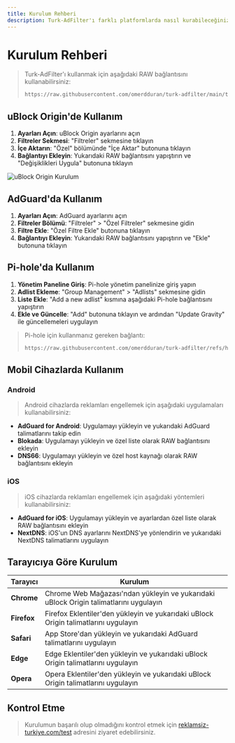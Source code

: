 ```yaml
---
title: Kurulum Rehberi
description: Turk-AdFilter'ı farklı platformlarda nasıl kurabileceğinizi öğrenin
---
```


# Kurulum Rehberi

> Turk-AdFilter'ı kullanmak için aşağıdaki RAW bağlantısını kullanabilirsiniz:
> 
> ```bash
> https://raw.githubusercontent.com/omerdduran/turk-adfilter/main/turk-adfilter.txt
> ```

## uBlock Origin'de Kullanım

1. **Ayarları Açın**: uBlock Origin ayarlarını açın
2. **Filtreler Sekmesi**: "Filtreler" sekmesine tıklayın
3. **İçe Aktarın**: "Özel" bölümünde "İçe Aktar" butonuna tıklayın
4. **Bağlantıyı Ekleyin**: Yukarıdaki RAW bağlantısını yapıştırın ve "Değişiklikleri Uygula" butonuna tıklayın

![uBlock Origin Kurulum](/assets/ublock-kurulum.png)

## AdGuard'da Kullanım

1. **Ayarları Açın**: AdGuard ayarlarını açın
2. **Filtreler Bölümü**: "Filtreler" > "Özel Filtreler" sekmesine gidin
3. **Filtre Ekle**: "Özel Filtre Ekle" butonuna tıklayın
4. **Bağlantıyı Ekleyin**: Yukarıdaki RAW bağlantısını yapıştırın ve "Ekle" butonuna tıklayın

## Pi-hole'da Kullanım

1. **Yönetim Paneline Giriş**: Pi-hole yönetim panelinize giriş yapın
2. **Adlist Ekleme**: "Group Management" > "Adlists" sekmesine gidin
3. **Liste Ekle**: "Add a new adlist" kısmına aşağıdaki Pi-hole bağlantısını yapıştırın
4. **Ekle ve Güncelle**: "Add" butonuna tıklayın ve ardından "Update Gravity" ile güncellemeleri uygulayın

> Pi-hole için kullanmanız gereken bağlantı:
> 
> ```bash
> https://raw.githubusercontent.com/omerdduran/turk-adfilter/refs/heads/main/hosts.txt
> ```

## Mobil Cihazlarda Kullanım

### Android

> Android cihazlarda reklamları engellemek için aşağıdaki uygulamaları kullanabilirsiniz:

- **AdGuard for Android**: Uygulamayı yükleyin ve yukarıdaki AdGuard talimatlarını takip edin
- **Blokada**: Uygulamayı yükleyin ve özel liste olarak RAW bağlantısını ekleyin
- **DNS66**: Uygulamayı yükleyin ve özel host kaynağı olarak RAW bağlantısını ekleyin

### iOS

> iOS cihazlarda reklamları engellemek için aşağıdaki yöntemleri kullanabilirsiniz:

- **AdGuard for iOS**: Uygulamayı yükleyin ve ayarlardan özel liste olarak RAW bağlantısını ekleyin
- **NextDNS**: iOS'un DNS ayarlarını NextDNS'ye yönlendirin ve yukarıdaki NextDNS talimatlarını uygulayın

## Tarayıcıya Göre Kurulum

| Tarayıcı | Kurulum |
|----------|---------|
| **Chrome** | Chrome Web Mağazası'ndan yükleyin ve yukarıdaki uBlock Origin talimatlarını uygulayın |
| **Firefox** | Firefox Eklentiler'den yükleyin ve yukarıdaki uBlock Origin talimatlarını uygulayın |
| **Safari** | App Store'dan yükleyin ve yukarıdaki AdGuard talimatlarını uygulayın |
| **Edge** | Edge Eklentiler'den yükleyin ve yukarıdaki uBlock Origin talimatlarını uygulayın |
| **Opera** | Opera Eklentiler'den yükleyin ve yukarıdaki uBlock Origin talimatlarını uygulayın |

## Kontrol Etme

> Kurulumun başarılı olup olmadığını kontrol etmek için [reklamsiz-turkiye.com/test](https://reklamsiz-turkiye.com/test) adresini ziyaret edebilirsiniz. 